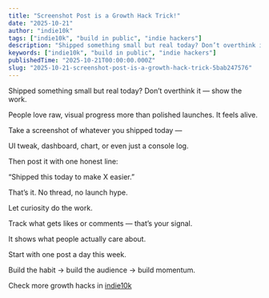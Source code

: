 ```yaml
---
title: "Screenshot Post is a Growth Hack Trick!"
date: "2025-10-21"
author: "indie10k"
tags: ["indie10k", "build in public", "indie hackers"]
description: "Shipped something small but real today? Don’t overthink it — show the work. People love raw, visual progress more than polished launches. It feels alive. Take..."
keywords: ["indie10k", "build in public", "indie hackers"]
publishedTime: "2025-10-21T00:00:00.000Z"
slug: "2025-10-21-screenshot-post-is-a-growth-hack-trick-5bab247576"
---
```


Shipped something small but real today? Don’t overthink it — show the work.

People love raw, visual progress more than polished launches. It feels alive.

Take a screenshot of whatever you shipped today —

UI tweak, dashboard, chart, or even just a console log.

Then post it with one honest line:

“Shipped this today to make X easier.”

That’s it. No thread, no launch hype.

Let curiosity do the work.

Track what gets likes or comments — that’s your signal.

It shows what people actually care about.

Start with one post a day this week.

Build the habit → build the audience → build momentum.

Check more growth hacks in [indie10k](https://indie10k.com)